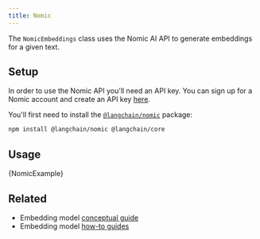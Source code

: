 ```yaml
---
title: Nomic
---
```


The `NomicEmbeddings` class uses the Nomic AI API to generate embeddings for a given text.

## Setup

In order to use the Nomic API you'll need an API key.
You can sign up for a Nomic account and create an API key [here](https://atlas.nomic.ai/).

You'll first need to install the [`@langchain/nomic`](https://www.npmjs.com/package/@langchain/nomic) package:


<IntegrationInstallTooltip></IntegrationInstallTooltip>

```bash npm2yarn
npm install @langchain/nomic @langchain/core
```

## Usage


<CodeBlock language="typescript">{NomicExample}</CodeBlock>

## Related

- Embedding model [conceptual guide](/oss/concepts/embedding_models)
- Embedding model [how-to guides](/oss/how-to/#embedding-models)
